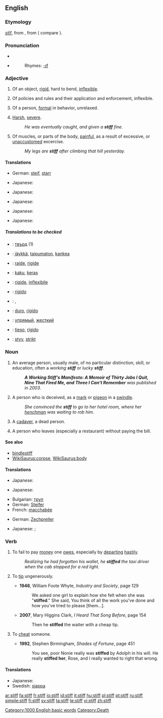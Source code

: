 ==English==

===Etymology===
{{OE.}} ''[[stif|stīf]]'', from {{proto|Germanic|stifaz}}, from {{proto|Indo-European|stīpos}} ( compare {{L.}} {{term|stipare}}).

===Pronunciation===
*{{IPA|/stɪf/}}
*{{audio|en-us-stiff.ogg|Audio (US)}}
*:Rhymes: [[Rhymes:English:-ɪf|-ɪf]]

===Adjective===
{{en-adj|er}}

# Of an object, [[rigid]], hard to bend, [[inflexible]].
# {{context|figuratively}} Of policies and rules and their application and enforcement, inflexible.
# Of a person, [[formal]] in behavior, unrelaxed.
# {{colloquial}} [[harsh|Harsh]], [[severe]].
#: ''He was eventually caught, and given a '''stiff''' fine.''
# Of muscles, or parts of the body, [[painful]], as a result of excessive, or [[unaccustomed]] excercise.
#:''My legs are '''stiff''' after climbing that hill yesterday.''

====Translations====
{{trans-top|of an object, rigid, hard to bend, inflexible}}
*German: [[steif]], [[starr]]
{{trans-mid}}
* Japanese: {{t|ja|sc=Jpan|硬い|tr=katai}}
{{trans-bottom}}

{{trans-top|figuratively: of policies and rules and their application and enforcement}}
{{trans-mid}}
* Japanese: {{t|ja|sc=Jpan|固い|tr=katai}}
{{trans-bottom}}

{{trans-top|of a person, formal in behavior, unrelaxed}}
{{trans-mid}}
* Japanese: {{t|ja|sc=Jpan|固い|tr=katai}}
{{trans-bottom}}

{{trans-top|colloquial: harsh, severe}}
{{trans-mid}}
* Japanese: {{t|ja|sc=Jpan|堅い|tr=katai}}
{{trans-bottom}}

{{trans-top|of muscles, or parts of the body}}
{{trans-mid}}
* Japanese: {{t|ja|sc=Jpan|凝る|tr=koru}}
{{trans-bottom}}

=====Translations to be checked=====
{{checktrans-top}}
*{{ttbc|Bulgarian}}: [[твърд]] {{m}} (1)
*{{ttbc|Finnish}}: [[jäykkä]], [[taipumaton]], [[kankea]]
*{{ttbc|French}}: [[raide]], [[rigide]]
*{{ttbc|Indonesian}}: [[kaku]], [[keras]]
*{{ttbc|Interlingua}}: [[rigide]], [[inflexibile]]
*{{ttbc|Italian}}: [[rigido]]
*{{ttbc|Kurdish}}: {{KUchar|[[قایم]]}}, {{KUchar|[[به‌ستوو]]}}
*{{ttbc|Portuguese}}: [[duro]], [[rígido]]
*{{ttbc|Russian}}: [[упрямый]], [[жесткий]]
*{{ttbc|Spanish}}: [[tieso]], [[rígido]]
*{{ttbc|Swedish}}: [[styv]], [[strikt]]
{{checktrans-bottom}}

===Noun===
{{en-noun}}

# An average person, usually male, of no particular distinction, skill, or education, often a ''working '''stiff''''' or ''lucky '''stiff'''''.  
#:'''''A Working Stiff's Manifesto: A Memoir of Thirty Jobs I Quit, Nine That Fired Me, and Three I Can't Remember''' was published in 2003.''
# A person who is deceived, as a [[mark]] or [[pigeon]] in a [[swindle]].
#:''She convinced the '''stiff''' to go to her hotel room, where her [[henchman]] was waiting to rob him.''
# {{slang}} A [[cadaver]], a dead person.
# {{US}} A person who leaves (especially a restaurant) without paying the bill.

====See also====
* [[bindlestiff]]
* [[WikiSaurus:corpse]], [[WikiSaurus:body]]

====Translations====
{{trans-top|an average person, usually male}}
{{trans-mid}}
* Japanese: {{qualifier|informal|rude|offensive}} {{t|ja|sc=Jpan|オッサン|tr=ossan}}
{{trans-bottom}}

{{trans-top|a person who is deceived}}
{{trans-mid}}
* Japanese: {{qualifier|slang|rude|offensive}} {{t|ja|sc=Jpan|カモ|tr=kamo}}
{{trans-bottom}}

{{trans-top|slang: a cadaver, a dead person}}
* Bulgarian: [[труп]] {{m}}
* German: [[Steifer]] {{m}}
* French: [[macchabée]] {{m}}
{{trans-mid}}
{{trans-bottom}}

{{trans-top|US: a person who leaves without paying the bill}}
* German: [[Zechpreller]] {{m}}
{{trans-mid}}
* Japanese: {{qualifier|informal}} {{t|ja|sc=Jpan|食い逃げ|tr=kui-nige}}; {{sense|eats without money, does not matter if he/she leaves}} {{qualifier|formal}} {{t|ja|sc=Jpan|無銭飲食|tr=musen-inshoku}}
{{trans-bottom}}

===Verb===
{{en-verb}}

# To fail to pay [[money]] one [[owe]]s, especially by [[depart]]ing [[hastily]].
#:''Realizing he had forgotten his wallet, he '''stiffed''' the taxi driver when the cab stopped for a red light.''
# {{rfv-sense}} To [[tip]] ungenerously.
#* '''1946''', William Foote Whyte, ''Industry and Society'', page 129
#*: We asked one girl to explain how she felt when she was "'''stiffed'''." She said, You think of all the work you've done and how you've tried to please [them…]. 
#* '''2007''', Mary Higgins Clark, ''I Heard That Song Before'', page 154
#*: Then he '''stiffed''' the waiter with a cheap tip.
# {{rfv-sense}} To [[cheat]] someone.
#* '''1992''', Stephen Birmingham, ''Shades of Fortune'', page 451
#*: You see, poor Nonie really was '''stiffed''' by Adolph in his will. He really '''stiffed her''', Rose, and I really wanted to right that wrong.

====Translations====
{{trans-top|to fail to pay money one owes}}
{{trans-mid}}
* Japanese: {{t|ja|sc=Jpan|払い忘れる|tr=harai-wasureru}}
*Swedish: [[sjappa]]
{{trans-bottom}}

{{trans-top|to tip ungenerously}}
{{trans-mid}}
{{trans-bottom}}

{{trans-top|to cheat someone}}
{{trans-mid}}
{{trans-bottom}}

[[Category:1000 English basic words]]
[[Category:Death]]

[[ar:stiff]]
[[fa:stiff]]
[[fr:stiff]]
[[io:stiff]]
[[id:stiff]]
[[it:stiff]]
[[hu:stiff]]
[[pl:stiff]]
[[pt:stiff]]
[[ru:stiff]]
[[simple:stiff]]
[[fi:stiff]]
[[sv:stiff]]
[[ta:stiff]]
[[te:stiff]]
[[vi:stiff]]
[[zh:stiff]]